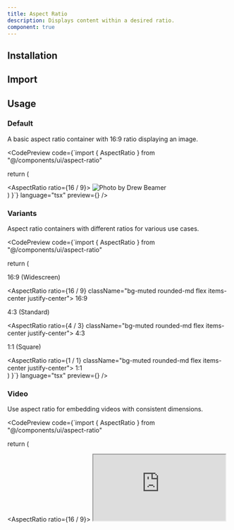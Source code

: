 ```yaml
---
title: Aspect Ratio
description: Displays content within a desired ratio.
component: true
---
```


## Installation

<CodePreview code="npx shadcn-ui@latest add aspect-ratio" language="bash" />

## Import

<CodePreview code="import { AspectRatio } from '@/components/ui/aspect-ratio'" language="tsx" />

## Usage

### Default

A basic aspect ratio container with 16:9 ratio displaying an image.

<CodePreview 
  code={`import { AspectRatio } from "@/components/ui/aspect-ratio"

  return (
    <div className="w-[450px]">
      <AspectRatio ratio={16 / 9}>
        <Image
          src="https://images.unsplash.com/photo-1588345921523-c2dcdb7f1dcd?w=800&dpr=2&q=80"
          alt="Photo by Drew Beamer"
          fill
          className="rounded-md object-cover"
        />
      </AspectRatio>
    </div>
  )
}`} 
  language="tsx" 
  preview={<AspectRatioDefault />} 
/>

### Variants

Aspect ratio containers with different ratios for various use cases.

<CodePreview 
  code={`import { AspectRatio } from "@/components/ui/aspect-ratio"

  return (
    <div className="grid grid-cols-1 md:grid-cols-3 gap-4 max-w-4xl">
      <div>
        <p className="text-sm font-medium mb-2">16:9 (Widescreen)</p>
        <AspectRatio ratio={16 / 9} className="bg-muted rounded-md flex items-center justify-center">
          <span className="text-muted-foreground">16:9</span>
        </AspectRatio>
      </div>
      <div>
        <p className="text-sm font-medium mb-2">4:3 (Standard)</p>
        <AspectRatio ratio={4 / 3} className="bg-muted rounded-md flex items-center justify-center">
          <span className="text-muted-foreground">4:3</span>
        </AspectRatio>
      </div>
      <div>
        <p className="text-sm font-medium mb-2">1:1 (Square)</p>
        <AspectRatio ratio={1 / 1} className="bg-muted rounded-md flex items-center justify-center">
          <span className="text-muted-foreground">1:1</span>
        </AspectRatio>
      </div>
    </div>
  )
}`} 
  language="tsx" 
  preview={<AspectRatioVariants />} 
/>

### Video

Use aspect ratio for embedding videos with consistent dimensions.

<CodePreview 
  code={`import { AspectRatio } from "@/components/ui/aspect-ratio"

  return (
    <div className="w-full max-w-2xl">
      <AspectRatio ratio={16 / 9}>
        <iframe
          src="https://www.youtube.com/embed/dQw4w9WgXcQ"
          title="YouTube video player"
          allow="accelerometer; autoplay; clipboard-write; encrypted-media; gyroscope; picture-in-picture"
          allowFullScreen
          className="w-full h-full rounded-md"
        />
      </AspectRatio>
    </div>
  )
}`} 
  language="tsx" 
  preview={<AspectRatioVideo />} 
/>